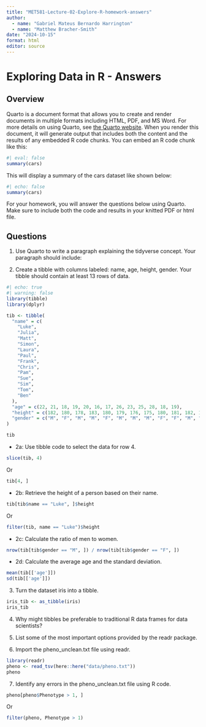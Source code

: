 ```yaml
---
title: "MET581-Lecture-02-Explore-R-homework-answers"
author:
  - name: "Gabriel Mateus Bernardo Harrington"
  - name: "Matthew Bracher-Smith"
date: "2024-10-15"
format: html
editor: source
---
```


# Exploring Data in R - Answers

## Overview

Quarto is a document format that allows you to create and render documents in multiple formats including HTML, PDF, and MS Word. For more details on using Quarto, see [the Quarto website](https://quarto.org). When you render this document, it will generate output that includes both the content and the results of any embedded R code chunks. You can embed an R code chunk like this:

```r
#| eval: false
summary(cars)
```

This will display a summary of the cars dataset like shown below:

```r
#| echo: false
summary(cars)
```

For your homework, you will answer the questions below using Quarto. Make sure to include both the code and results in your knitted PDF or html file.

## Questions

1.  Use Quarto to write a paragraph explaining the tidyverse concept. Your paragraph should include:

2. Create a tibble with columns labeled: name, age, height, gender. Your tibble should contain at least 13 rows of data.

```r
#| echo: true
#| warning: false
library(tibble)
library(dplyr)

tib <- tibble(
  "name" = c(
    "Luke",
    "Julia",
    "Matt",
    "Simon",
    "Laura",
    "Paul",
    "Frank",
    "Chris",
    "Pam",
    "Sue",
    "Sim",
    "Tom",
    "Ben"
  ),
  "age" = c(22, 21, 18, 19, 20, 16, 17, 26, 23, 25, 28, 18, 19),
  "height" = c(182, 180, 178, 183, 180, 179, 176, 175, 180, 181, 182, 170, 175),
  "gender" = c("M", "F", "M", "M", "F", "M", "M", "M", "F", "F", "M", "M", "M")
)

tib
```

   -  2a: Use tibble code to select the data for row 4. 
   
```r
slice(tib, 4)
```

Or

```r
tib[4, ]
```

   -  2b: Retrieve the height of a person based on their name. 

```r
tib[tib$name == "Luke", ]$height
```

Or

```r
filter(tib, name == "Luke")$height
```

   -  2c: Calculate the ratio of men to women. 

```r
nrow(tib[tib$gender == "M", ]) / nrow(tib[tib$gender == "F", ])
```

   -  2d: Calculate the average age and the standard deviation. 
   
```r
mean(tib[['age']])
sd(tib[['age']])
```
  
3. Turn the dataset iris into a tibble.

```r
iris_tib <- as_tibble(iris)
iris_tib
```

4. Why might tibbles be preferable to traditional R data frames for data scientists?

5. List some of the most important options provided by the readr package.

6. Import the pheno_unclean.txt file using readr.

```r
library(readr)
pheno <- read_tsv(here::here("data/pheno.txt"))
pheno
```

7. Identify any errors in the pheno_unclean.txt file using R code.

```r
pheno[pheno$Phenotype > 1, ]
```

Or

```r
filter(pheno, Phenotype > 1)
```
